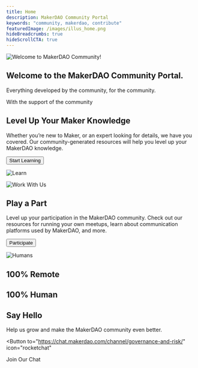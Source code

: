 ```yaml
---
title: Home
description: MakerDAO Community Portal
keywords: "community, makerdao, contribute"
featuredImage: /images/illus_home.png
hideBreadcrumbs: true
hideScrollCTA: true
---
```


<InfoBlock>


![Welcome to MakerDAO Community!](/images/illus_home.png)

<Box>


## Welcome to the MakerDAO Community Portal.

Everything developed by the community, for the community.

With the support of the community

</Box>


</InfoBlock>


<InfoBlock>


<Box>


## Level Up Your Maker Knowledge

Whether you’re new to Maker, or an expert looking for details, we have you covered. Our community-generated resources will help you level up your MakerDAO knowledge.

<Button to="/learn/">Start Learning</Button>

</Box>


![Learn](/images/illus_learn.png)

</InfoBlock>


<InfoBlock>


![Work With Us](/images/illus_work.png)

<Box>


## Play a Part

Level up your participation in the MakerDAO community. Check out our resources for running your own meetups, learn about communication platforms used by MakerDAO, and more.

<Button to="/resources/">Participate</Button>

</Box>


</InfoBlock>


<InfoBlock>


![Humans](/images/humans-of-makerdao.png)

<Box>


## 100% Remote

## 100% Human

## Say Hello

Help us grow and make the MakerDAO community even better.

<Button
  to="https://chat.makerdao.com/channel/governance-and-risk/"
  icon="rocketchat"
>
  Join Our Chat
</Button>

</Box>


</InfoBlock>

